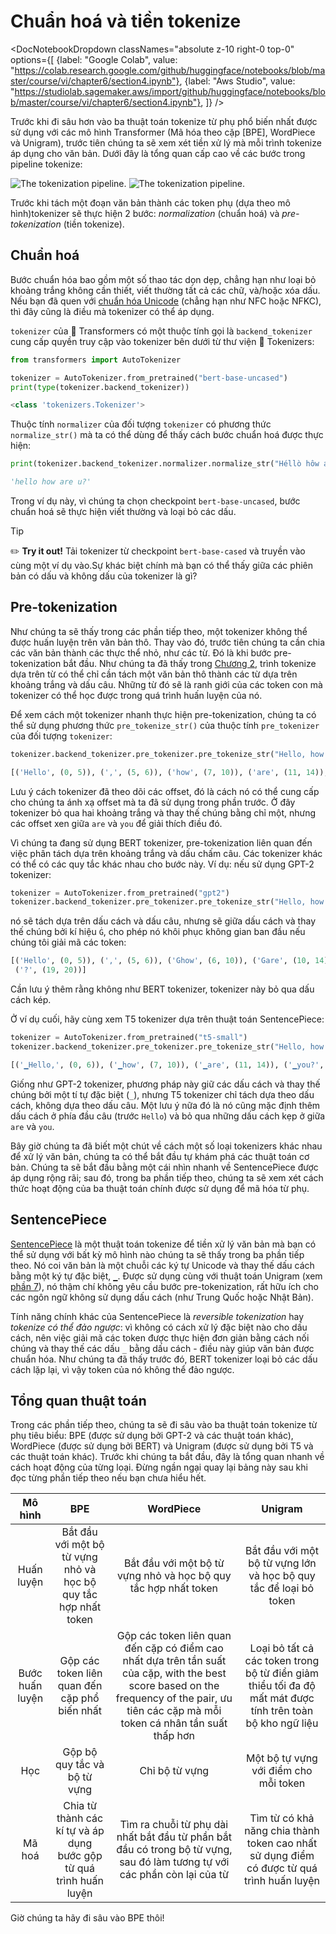 # Chuẩn hoá và tiền tokenize

<DocNotebookDropdown
  classNames="absolute z-10 right-0 top-0"
  options={[
    {label: "Google Colab", value: "https://colab.research.google.com/github/huggingface/notebooks/blob/master/course/vi/chapter6/section4.ipynb"},
    {label: "Aws Studio", value: "https://studiolab.sagemaker.aws/import/github/huggingface/notebooks/blob/master/course/vi/chapter6/section4.ipynb"},
]} />

Trước khi đi sâu hơn vào ba thuật toán tokenize từ phụ phổ biến nhất được sử dụng với các mô hình Transformer (Mã hóa theo cặp [BPE], WordPiece và Unigram), trước tiên chúng ta sẽ xem xét tiền xử lý mà mỗi trình tokenize áp dụng cho văn bản. Dưới đây là tổng quan cấp cao về các bước trong pipeline tokenize:

<div class="flex justify-center">
<img class="block dark:hidden" src="https://huggingface.co/datasets/huggingface-course/documentation-images/resolve/main/en/chapter6/tokenization_pipeline.svg" alt="The tokenization pipeline.">
<img class="hidden dark:block" src="https://huggingface.co/datasets/huggingface-course/documentation-images/resolve/main/en/chapter6/tokenization_pipeline-dark.svg" alt="The tokenization pipeline.">
</div>

Trước khi tách một đoạn văn bản thành các token phụ (dựa theo mô hình)tokenizer sẽ thực hiện 2 bước: _normalization_ (chuẩn hoá) và _pre-tokenization_ (tiền tokenize).

## Chuẩn hoá

<Youtube id="4IIC2jI9CaU"/>

Bước chuẩn hóa bao gồm một số thao tác dọn dẹp, chẳng hạn như loại bỏ khoảng trắng không cần thiết, viết thường tất cả các chữ, và/hoặc xóa dấu. Nếu bạn đã quen với [chuẩn hóa Unicode](http://www.unicode.org/reports/tr15/) (chẳng hạn như NFC hoặc NFKC), thì đây cũng là điều mà tokenizer có thể áp dụng.

`tokenizer` của 🤗 Transformers có một thuộc tính gọi là `backend_tokenizer` cung cấp quyền truy cập vào tokenizer bên dưới từ thư viện 🤗 Tokenizers:

```py
from transformers import AutoTokenizer

tokenizer = AutoTokenizer.from_pretrained("bert-base-uncased")
print(type(tokenizer.backend_tokenizer))
```

```python out
<class 'tokenizers.Tokenizer'>
```

Thuộc tính `normalizer` của đối tượng `tokenizer` có phương thức `normalize_str()` mà ta có thể dùng để thấy cách bước chuẩn hoá được thực hiện:

```py
print(tokenizer.backend_tokenizer.normalizer.normalize_str("Héllò hôw are ü?"))
```

```python out
'hello how are u?'
```

Trong ví dụ này, vì chúng ta chọn checkpoint `bert-base-uncased`, bước chuẩn hoá sẽ thực hiện viết thường và loại bỏ các dấu.

> [!TIP]
> ✏️ **Try it out!** Tải tokenizer từ checkpoint `bert-base-cased` và truyền vào cùng một ví dụ vào.Sự khác biệt chính mà bạn có thể thấy giữa các phiên bản có dấu và không dấu của tokenizer là gì?

## Pre-tokenization

<Youtube id="grlLV8AIXug"/>

Như chúng ta sẽ thấy trong các phần tiếp theo, một tokenizer không thể được huấn luyện trên văn bản thô. Thay vào đó, trước tiên chúng ta cần chia các văn bản thành các thực thể nhỏ, như các từ. Đó là khi bước pre-tokenization bắt đầu. Như chúng ta đã thấy trong [Chương 2](/course/chapter2), trình tokenize dựa trên từ có thể chỉ cần tách một văn bản thô thành các từ dựa trên khoảng trắng và dấu câu. Những từ đó sẽ là ranh giới của các token con mà tokenizer có thể học được trong quá trình huấn luyện của nó.

Để xem cách một tokenizer nhanh thực hiện pre-tokenization, chúng ta có thể sử dụng phương thức `pre_tokenize_str()` của thuộc tính `pre_tokenizer` của đối tượng `tokenizer`:

```py
tokenizer.backend_tokenizer.pre_tokenizer.pre_tokenize_str("Hello, how are  you?")
```

```python out
[('Hello', (0, 5)), (',', (5, 6)), ('how', (7, 10)), ('are', (11, 14)), ('you', (16, 19)), ('?', (19, 20))]
```

Lưu ý cách tokenizer đã theo dõi các offset, đó là cách nó có thể cung cấp cho chúng ta ánh xạ offset mà ta đã sử dụng trong phần trước. Ở đây tokenizer bỏ qua hai khoảng trắng và thay thế chúng bằng chỉ một, nhưng các offset xen giữa `are` và `you` để giải thích điều đó.

Vì chúng ta đang sử dụng BERT tokenizer, pre-tokenization liên quan đến việc phân tách dựa trên khoảng trắng và dấu chấm câu. Các tokenizer khác có thể có các quy tắc khác nhau cho bước này. Ví dụ: nếu sử dụng GPT-2 tokenizer:

```py
tokenizer = AutoTokenizer.from_pretrained("gpt2")
tokenizer.backend_tokenizer.pre_tokenizer.pre_tokenize_str("Hello, how are  you?")
```

nó sẽ tách dựa trên dấu cách và dấu câu, nhưng sẽ giữa dấu cách và thay thế chúng bởi kí hiệu `Ġ`, cho phép nó khôi phục không gian ban đầu nếu chúng tôi giải mã các token:

```python out
[('Hello', (0, 5)), (',', (5, 6)), ('Ġhow', (6, 10)), ('Ġare', (10, 14)), ('Ġ', (14, 15)), ('Ġyou', (15, 19)),
 ('?', (19, 20))]
```

Cần lưu ý thêm rằng không như BERT tokenizer, tokenizer này bỏ qua dấu cách kép.

Ở ví dụ cuối, hãy cùng xem T5 tokenizer dựa trên thuật toán SentencePiece:

```py
tokenizer = AutoTokenizer.from_pretrained("t5-small")
tokenizer.backend_tokenizer.pre_tokenizer.pre_tokenize_str("Hello, how are  you?")
```

```python out
[('▁Hello,', (0, 6)), ('▁how', (7, 10)), ('▁are', (11, 14)), ('▁you?', (16, 20))]
```

Giống như GPT-2 tokenizer, phương pháp này giữ các dấu cách và thay thế chúng bởi một tí tự đặc biệt (`_`), nhưng T5 tokenizer chỉ tách dựa theo dấu cách, không dựa theo dấu câu. Một lưu ý nữa đó là nó cũng mặc định thêm dấu cách ở phía đầu câu (trước `Hello`) và bỏ qua những dấu cách kẹp ở giữa `are` và `you`.

Bây giờ chúng ta đã biết một chút về cách một số loại tokenizers khác nhau để xử lý văn bản, chúng ta có thể bắt đầu tự khám phá các thuật toán cơ bản. Chúng ta sẽ bắt đầu bằng một cái nhìn nhanh về SentencePiece được áp dụng rộng rãi; sau đó, trong ba phần tiếp theo, chúng ta sẽ xem xét cách thức hoạt động của ba thuật toán chính được sử dụng để mã hóa từ phụ.

## SentencePiece

[SentencePiece](https://github.com/google/sentencepiece) là một thuật toán tokenize để tiền xử lý văn bản mà bạn có thể sử dụng với bất kỳ mô hình nào chúng ta sẽ thấy trong ba phần tiếp theo. Nó coi văn bản là một chuỗi các ký tự Unicode và thay thế dấu cách bằng một ký tự đặc biệt, `▁`. Được sử dụng cùng với thuật toán Unigram (xem [phần 7](/course/chapter7/7)), nó thậm chí không yêu cầu bước pre-tokenization, rất hữu ích cho các ngôn ngữ không sử dụng dấu cách (như Trung Quốc hoặc Nhật Bản).

Tính năng chính khác của SentencePiece là *reversible tokenization* hay *tokenize có thể đảo ngược*: vì không có cách xử lý đặc biệt nào cho dấu cách, nên việc giải mã các token được thực hiện đơn giản bằng cách nối chúng và thay thế các dấu `_` bằng dấu cách - điều này giúp văn bản được chuẩn hóa. Như chúng ta đã thấy trước đó, BERT tokenizer loại bỏ các dấu cách lặp lại, vì vậy token của nó không thể đảo ngược.

## Tổng quan thuật toán

Trong các phần tiếp theo, chúng ta sẽ đi sâu vào ba thuật toán tokenize từ phụ tiêu biểu: BPE (được sử dụng bởi GPT-2 và các thuật toán khác), WordPiece (được sử dụng bởi BERT) và Unigram (được sử dụng bởi T5 và các thuật toán khác). Trước khi chúng ta bắt đầu, đây là tổng quan nhanh về cách hoạt động của từng loại. Đừng ngần ngại quay lại bảng này sau khi đọc từng phần tiếp theo nếu bạn chưa hiểu hết.

Mô hình | BPE | WordPiece | Unigram
:----:|:---:|:---------:|:------:
Huấn luyện | Bắt đầu với một bộ từ vựng nhỏ và học bộ quy tắc hợp nhất token |  Bắt đầu với một bộ từ vựng nhỏ và học bộ quy tắc hợp nhất token | Bắt đầu với một bộ từ vựng lớn và học bộ quy tắc để loại bỏ token
Bước huấn luyện | Gộp các token liên quan đến cặp phổ biến nhất | Gộp các token liên quan đến cặp có điểm cao nhất dựa trên tần suất của cặp, with the best score based on the frequency of the pair,  ưu tiên các cặp mà mỗi token cá nhân tần suất thấp hơn| Loại bỏ tất cả các token trong bộ từ điển giảm thiểu tối đa độ mất mát được tính trên toàn bộ kho ngữ liệu
Học | Gộp bộ quy tắc và bộ từ vựng | Chỉ bộ từ vựng  | Một bộ tự vựng với điểm cho mỗi token
Mã hoá | Chia từ thành các kí tự và áp dụng bước gộp từ quá trình huấn luyện | Tìm ra chuỗi từ phụ dài nhất bắt đầu từ phần bắt đầu có trong bộ từ vựng, sau đó làm tương tự với các phần còn lại của từ | Tìm từ có khả năng chia thành token cao nhất sử dụng điểm có được từ quá trình huấn luyện

Giờ chúng ta hãy đi sâu vào BPE thôi!
